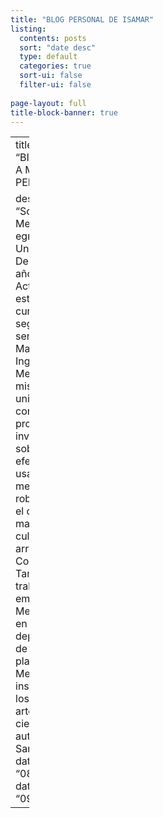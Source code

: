 ```yaml
---
title: "BLOG PERSONAL DE ISAMAR"
listing:
  contents: posts
  sort: "date desc"
  type: default
  categories: true
  sort-ui: false
  filter-ui: false
   
page-layout: full
title-block-banner: true
---
```


---
title: "BIENVENIDO A MI BLOG PERSONAL"

description: "Soy Ingeniera Mecánica egresada de la Universidad Del Norte en el año 2021. Actualmente estoy cursando mi segundo semestre de Maestría en Ingeniería Mecánica en la misma universidad, con el proposito de investigar sobre la efectividad de usar mecanismos robóticos para el control de maleza en el cultivo de arroz en Colombia. Tambien trabajo en una empresa Metalmecánica en el departamento de diseño y planimetría. Me gustan los instrumentos, los idiomas, el arte y la ciencia"
author: "Isamar Sampayo"
date: "08/08/2024"
date-modified: "09/08/2024"
---

